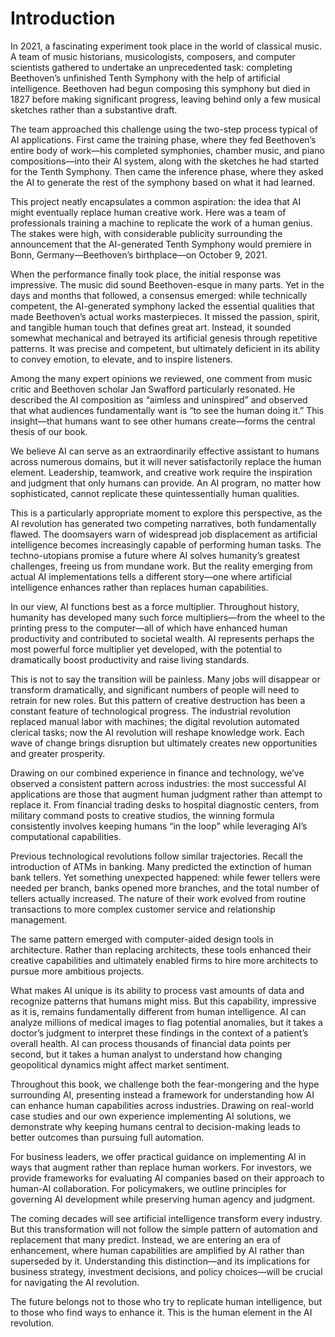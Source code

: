 # Introduction {.unnumbered}


In 2021, a fascinating experiment took place in the world of classical music. A team of music historians, musicologists, composers, and computer scientists gathered to undertake an unprecedented task: completing Beethoven\index{Beethoven}'s unfinished Tenth Symphony with the help of artificial intelligence\index{AI concepts!artificial intelligence}. Beethoven had begun composing this symphony but died in 1827 before making significant progress, leaving behind only a few musical sketches rather than a substantive draft.

The team approached this challenge using the two-step process typical of AI applications. First came the training phase, where they fed Beethoven's entire body of work—his completed symphonies, chamber music, and piano compositions—into their AI system, along with the sketches he had started for the Tenth Symphony. Then came the inference phase, where they asked the AI to generate the rest of the symphony based on what it had learned.

This project neatly encapsulates a common aspiration: the idea that AI might eventually replace human creative work. Here was a team of professionals training a machine to replicate the work of a human genius. The stakes were high, with considerable publicity surrounding the announcement that the AI-generated Tenth Symphony would premiere in Bonn, Germany—Beethoven's birthplace—on October 9, 2021.

When the performance finally took place, the initial response was impressive. The music did sound Beethoven-esque in many parts. Yet in the days and months that followed, a consensus emerged: while technically competent, the AI-generated symphony lacked the essential qualities that made Beethoven's actual works masterpieces. It missed the passion, spirit, and tangible human touch that defines great art. Instead, it sounded somewhat mechanical and betrayed its artificial genesis through repetitive patterns. It was precise and competent, but ultimately deficient in its ability to convey emotion, to elevate, and to inspire listeners.

Among the many expert opinions we reviewed, one comment from music critic and Beethoven scholar Jan Swafford particularly resonated. He described the AI composition as "aimless and uninspired" and observed that what audiences fundamentally want is "to see the human doing it." This insight—that humans want to see other humans create—forms the central thesis of our book.

We believe AI can serve as an extraordinarily effective assistant to humans across numerous domains, but it will never satisfactorily replace the human element. Leadership, teamwork, and creative work require the inspiration and judgment that only humans can provide. An AI program, no matter how sophisticated, cannot replicate these quintessentially human qualities.

This is a particularly appropriate moment to explore this perspective, as the AI revolution has generated two competing narratives, both fundamentally flawed. The doomsayers warn of widespread job displacement as artificial intelligence becomes increasingly capable of performing human tasks. The techno-utopians promise a future where AI solves humanity's greatest challenges, freeing us from mundane work. But the reality emerging from actual AI implementations tells a different story—one where artificial intelligence enhances rather than replaces human capabilities\index{human-AI relationship!human capabilities}.

In our view, AI functions best as a force multiplier. Throughout history, humanity has developed many such force multipliers—from the wheel to the printing press to the computer—all of which have enhanced human productivity and contributed to societal wealth. AI represents perhaps the most powerful force multiplier yet developed, with the potential to dramatically boost productivity and raise living standards.

This is not to say the transition will be painless. Many jobs will disappear or transform dramatically, and significant numbers of people will need to retrain for new roles. But this pattern of creative destruction has been a constant feature of technological progress. The industrial revolution replaced manual labor with machines; the digital revolution automated clerical tasks; now the AI revolution will reshape knowledge work. Each wave of change brings disruption but ultimately creates new opportunities and greater prosperity.

Drawing on our combined experience in finance and technology, we've observed a consistent pattern across industries: the most successful AI applications are those that augment human judgment\index{human-AI relationship!human judgment} rather than attempt to replace it. From financial trading desks to hospital diagnostic centers, from military command posts to creative studios, the winning formula consistently involves keeping humans "in the loop" while leveraging AI's computational capabilities.

Previous technological revolutions follow similar trajectories. Recall the introduction of ATMs in banking. Many predicted the extinction of human bank tellers. Yet something unexpected happened: while fewer tellers were needed per branch, banks opened more branches, and the total number of tellers actually increased. The nature of their work evolved from routine transactions to more complex customer service\index{customer service} and relationship management.

The same pattern emerged with computer-aided design tools in architecture. Rather than replacing architects, these tools enhanced their creative capabilities and ultimately enabled firms to hire more architects to pursue more ambitious projects.

What makes AI unique is its ability to process vast amounts of data and recognize patterns that humans might miss. But this capability, impressive as it is, remains fundamentally different from human intelligence. AI can analyze millions of medical images to flag potential anomalies, but it takes a doctor's judgment to interpret these findings in the context of a patient's overall health. AI can process thousands of financial data points per second, but it takes a human analyst to understand how changing geopolitical dynamics might affect market sentiment.

Throughout this book, we challenge both the fear-mongering and the hype surrounding AI, presenting instead a framework for understanding how AI can enhance human capabilities across industries. Drawing on real-world case studies and our own experience implementing AI solutions, we demonstrate why keeping humans central to decision-making\index{AI concepts!decision-making} leads to better outcomes than pursuing full automation\index{AI concepts!automation}.

For business leaders, we offer practical guidance on implementing AI in ways that augment rather than replace human workers. For investors, we provide frameworks for evaluating AI companies based on their approach to human-AI collaboration\index{human-AI relationship!human-AI collaboration}. For policymakers, we outline principles for governing AI development while preserving human agency\index{human-AI relationship!human agency} and judgment.

The coming decades will see artificial intelligence transform every industry. But this transformation will not follow the simple pattern of automation and replacement that many predict. Instead, we are entering an era of enhancement\index{human-AI relationship!enhancement}, where human capabilities are amplified by AI rather than superseded by it. Understanding this distinction—and its implications for business strategy, investment decisions, and policy choices—will be crucial for navigating the AI revolution.

The future belongs not to those who try to replicate human intelligence, but to those who find ways to enhance it. This is the human element in the AI revolution.